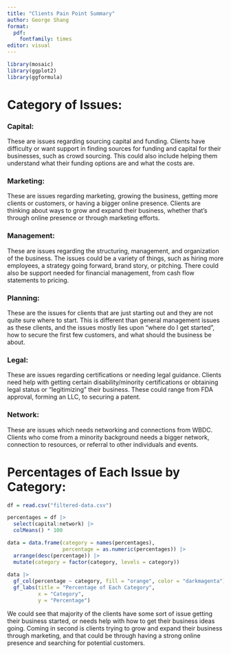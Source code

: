 ```yaml
---
title: "Clients Pain Point Summary"
author: George Shang
format: 
  pdf: 
    fontfamily: times
editor: visual
---
```


```r
library(mosaic)
library(ggplot2)
library(ggformula)
```

# Category of Issues:

### Capital:

These are issues regarding sourcing capital and funding. Clients have difficulty or want support in finding sources for funding and capital for their businesses, such as crowd sourcing. This could also include helping them understand what their funding options are and what the costs are. 

### Marketing:

These are issues regarding marketing, growing the business, getting more clients or customers, or having a bigger online presence. Clients are thinking about ways to grow and expand their business, whether that’s through online presence or through marketing efforts.

### Management:

These are issues regarding the structuring, management, and organization of the business. The issues could be a variety of things, such as hiring more employees, a strategy going forward, brand story, or pitching. There could also be support needed for financial management, from cash flow statements to pricing.

### Planning:

These are the issues for clients that are just starting out and they are not quite sure where to start. This is different than general management issues as these clients, and the issues mostly lies upon "where do I get started", how to secure the first few customers, and what should the business be about.

### Legal:

These are issues regarding certifications or needing legal guidance. Clients need help with getting certain disability/minority certifications or obtaining legal status or “legitimizing” their business. These could range from FDA approval, forming an LLC, to securing a patent.

### Network:

These are issues which needs networking and connections from WBDC. Clients who come from a minority background needs a bigger network, connection to resources, or referral to other individuals and events.

# Percentages of Each Issue by Category:

```r
df = read.csv("filtered-data.csv")

percentages = df |>
  select(capital:network) |>
  colMeans() * 100

data = data.frame(category = names(percentages), 
                  percentage = as.numeric(percentages)) |>
  arrange(desc(percentage)) |>
  mutate(category = factor(category, levels = category))
  
data |>
  gf_col(percentage ~ category, fill = "orange", color = "darkmagenta") |>
  gf_labs(title = "Percentage of Each Category",
          x = "Category",
          y = "Percentage")
```


We could see that majority of the clients have some sort of issue getting their business started, or needs help with how to get their business ideas going. Coming in second is clients trying to grow and expand their business through marketing, and that could be through having a strong online presence and searching for potential customers. 

